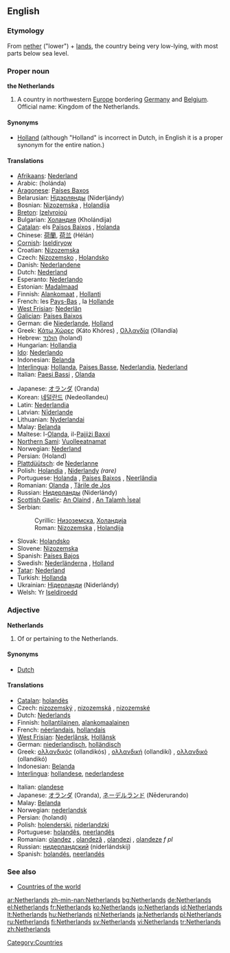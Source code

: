 ==English==
{{wikipedia}}

===Etymology===
From [[nether]] ("lower") + [[land]]s, the country being very low-lying, with most parts below sea level.

===Proper noun===
'''the Netherlands'''

# A country in northwestern [[Europe]] bordering [[Germany]] and [[Belgium]]. Official name: Kingdom of the Netherlands.

====Synonyms====
* [[Holland]] (although "Holland" is incorrect in Dutch, in English it is a proper synonym for the entire nation.)

====Translations====
{{trans-top|country in northwestern Europe}}
* [[Afrikaans]]: [[Nederland]]
* Arabic: {{Arab|[[هولندا]]}} (holánda) {{f}}
* [[Aragonese]]: [[Países Baxos]]
* Belarusian: [[Нідэрлянды]] (Niderljándy) {{m|p}}
* Bosnian: [[Nizozemska#Bosnian|Nizozemska]] {{f}}, [[Holandija#Bosnian|Holandija]] {{f}}
* [[Breton]]: [[Izelvroioù]]
* Bulgarian: [[Холандия]] (Kholándija) {{f}}
* [[Catalan]]: els [[Països Baixos]] {{m|p}}, [[Holanda]] {{f}}
* Chinese: [[荷蘭]], [[荷兰]] (Hélán)
* [[Cornish]]: [[Iseldiryow]]
* Croatian: [[Nizozemska]] {{f}}
* Czech: [[Nizozemsko]] {{n}}, [[Holandsko]] {{n}}
* Danish: [[Nederlandene]]
* Dutch: [[Nederland]]
* Esperanto: [[Nederlando]]
* Estonian: [[Madalmaad]]
* Finnish: [[Alankomaat]] {{p}}, [[Hollanti]]
* French: les [[Pays-Bas]] {{m|p}}, la [[Hollande]]
* [[West Frisian]]: [[Nederlân]]
* [[Galician]]: [[Países Baixos]] {{m|p}}
* German: die [[Niederlande]], [[Holland]]
* Greek: [[Κάτω Χώρες]] (Káto Khóres) {{f|p}}, [[Ολλανδία]] (Ollandía) {{f}}
* Hebrew: [[הולנד]] (holand)
* Hungarian: [[Hollandia]]
* [[Ido]]: [[Nederlando]]
* Indonesian: [[Belanda]]
* [[Interlingua]]: [[Hollanda]], [[Paises Basse]], [[Nederlandia]], [[Nederland]]
* Italian: [[Paesi Bassi]] {{m|p}}, [[Olanda]] {{f}}
{{trans-mid}}
* Japanese: [[オランダ]] (Oranda)
* Korean: [[네덜란드]] (Nedeollandeu)
* Latin: [[Nederlandia]] {{f}}
* Latvian: [[Nīderlande]] {{f}}
* Lithuanian: [[Nyderlandai]]
* Malay: [[Belanda]]
* Maltese: l-[[Olanda]], il-[[Pajjiżi Baxxi]]
* [[Northern Sami]]: [[Vuolleeatnamat]]
* Norwegian: [[Nederland]]
* Persian: {{fa-Arab|[[هلند]]}} (Holand)
* [[Plattdüütsch]]: de [[Nederlanne]]
* Polish: [[Holandia]] {{f}}, [[Niderlandy]] {{p}} ''(rare)''
* Portuguese: [[Holanda]] {{f}}, [[Países Baixos]] {{m|p}}, [[Neerlândia]] {{f}}
* Romanian: [[Olanda]] {{f}}, [[Ţările de Jos]]
* Russian: [[Нидерланды]] (Niderlándy) {{m|p}}
* [[Scottish Gaelic]]: [[An Olaind]] {{f}}, [[An Talamh Ìseal]] {{m}}
* Serbian:
*: Cyrillic: [[Низоземска#Serbian|Низоземска]], [[Холандија#Serbian|Холандија]] {{f}}
*: Roman: [[Nizozemska#Serbian|Nizozemska]] {{f}}, [[Holandija#Serbian|Holandija]] {{f}}
* Slovak: [[Holandsko]] {{n}}
* Slovene: [[Nizozemska]] {{f}}
* Spanish: [[Países Bajos]] {{m|p}}
* Swedish: [[Nederländerna]] {{n|p}}, [[Holland]] {{n}}
* [[Tatar]]: [[Nederland]]
* Turkish: [[Hollanda]]
* Ukrainian: [[Нідерланди]] (Niderlándy) {{m|p}}
* Welsh: Yr [[Iseldiroedd]]
{{trans-bottom}}

===Adjective===
'''Netherlands'''

# Of or pertaining to the Netherlands.

====Synonyms====
* [[Dutch]]

====Translations====
{{trans-top|pertaining to the Netherlands}}
* [[Catalan]]: [[holandès]]
* Czech: [[nizozemský]] {{m}}, [[nizozemská]] {{f}}, [[nizozemské]] {{n}}
* Dutch: [[Nederlands]]
* Finnish: [[hollantilainen]], [[alankomaalainen]]
* French: [[néerlandais]], [[hollandais]]
* [[West Frisian]]: [[Nederlânsk]], [[Hollânsk]]
* German: [[niederlandisch]], [[holländisch]]
* Greek: [[ολλανδικός]] (ollandikós) {{m}}, [[ολλανδική]] (ollandikí) {{f}}, [[ολλανδικό]] (ollandikó) {{n}}
* Indonesian: [[Belanda]]
* [[Interlingua]]: [[hollandese]], [[nederlandese]]
{{trans-mid}}
* Italian: [[olandese]]
* Japanese: [[オランダ]] (Oranda), [[ネーデルランド]] (Nēderurando)
* Malay: [[Belanda]]
* Norwegian: [[nederlandsk]]
* Persian: {{fa-Arab|[[هلندی]]}} (holandi)
* Polish: [[holenderski]], [[niderlandzki]]
* Portuguese: [[holandês]], [[neerlandês]]
* Romanian: [[olandez]] {{m}}, [[olandeză]] {{f}}, [[olandezi]] {{p}}, [[olandeze]] ''f pl''
* Russian: [[нидерландский]] (niderlándskij)
* Spanish: [[holandés]], [[neerlandés]]
{{trans-bottom}}

===See also===
* [[Appendix:Countries of the world|Countries of the world]]

[[Category:Countries]]

[[ar:Netherlands]]
[[zh-min-nan:Netherlands]]
[[bg:Netherlands]]
[[de:Netherlands]]
[[el:Netherlands]]
[[fr:Netherlands]]
[[ko:Netherlands]]
[[io:Netherlands]]
[[id:Netherlands]]
[[lt:Netherlands]]
[[hu:Netherlands]]
[[nl:Netherlands]]
[[ja:Netherlands]]
[[pl:Netherlands]]
[[ru:Netherlands]]
[[fi:Netherlands]]
[[sv:Netherlands]]
[[vi:Netherlands]]
[[tr:Netherlands]]
[[zh:Netherlands]]
